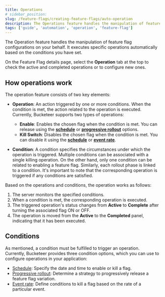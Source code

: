 ```yaml
---
title: Operations
# sidebar_position:
slug: /feature-flags/creating-feature-flags/auto-operation
description: The Operations feature handles the manipulation of feature flag configurations on your behalf. It executes specific operations automatically based on the conditions set by the user.
tags: ['guide', 'automation', 'operation', 'feature-flag']
---
```



The Operation feature handles the manipulation of feature flag configurations on your behalf. It executes specific operations automatically based on the conditions you have set.

On the Feature Flag details page, select the **Operation** tab at the top to check the active and completed operations or to configure new ones.

<CenteredImg
  imgURL="img/feature-flags/auto-ops-rules/operations-overview.png"
  alt="Operation panel"
  borderWidth="1px"
/>

## How operations work

The operation feature consists of two key elements:

- **Operation**: An action triggered by one or more conditions. When the condition is met, the action related to the operation is executed. Currently, Bucketeer supports two types of operations:

  - **Enable**: Enables the chosen flag when the condition is met. You can release using the **[schedule](/feature-flags/creating-feature-flags/auto-operation/schedule)** or **[progressive rollout](/feature-flags/creating-feature-flags/auto-operation/progressive-rollout)** options.
  - **Kill Switch**: Disables the chosen flag when the condition is met. You can disable it using the **[schedule](/feature-flags/creating-feature-flags/auto-operation/schedule)** or **[event rate](/feature-flags/creating-feature-flags/auto-operation/event-rate)**.

- **Condition**: A condition specifies the circumstances under which the operation is triggered. Multiple conditions can be associated with a single killing operation. On the other hand, only one condition can be related to enabling a feature flag. Similarly, each rollout phase is linked to a condition. It's important to note that the corresponding operation is triggered if any conditions are satisfied.

Based on the operations and conditions, the operation works as follows:

1. The server monitors the specified conditions.
2. When a condition is met, the corresponding operation is executed.
3. The triggered operation's status changes from **Active** to **Complete** after turning the associated flag ON or OFF.
4. The operation is moved from the **Active** to the **Completed** panel, indicating that it has been executed.

## Conditions

As mentioned, a condition must be fulfilled to trigger an operation. Currently, Bucketeer provides three condition options, which you can use to configure operations in your application:

- [Schedule](/feature-flags/creating-feature-flags/auto-operation/schedule): Specify the date and time to enable or kill a flag.
- [Progressive rollout](/feature-flags/creating-feature-flags/auto-operation/progressive-rollout): Determine a strategy to progressively release a feature flag variation.
- [Event rate](/feature-flags/creating-feature-flags/auto-operation/event-rate): Define conditions to kill a flag based on the rate of a particular event.

